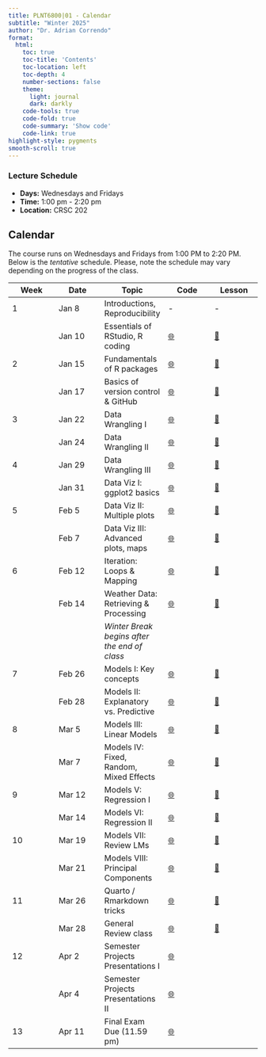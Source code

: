 ```yaml
---
title: PLNT6800|01 - Calendar
subtitle: "Winter 2025"
author: "Dr. Adrian Correndo"
format: 
  html:
    toc: true
    toc-title: 'Contents'
    toc-location: left
    toc-depth: 4
    number-sections: false
    theme:
      light: journal
      dark: darkly
    code-tools: true
    code-fold: true
    code-summary: 'Show code'
    code-link: true
highlight-style: pygments
smooth-scroll: true
---
```


### Lecture Schedule

-   **Days:** Wednesdays and Fridays
-   **Time:** 1:00 pm - 2:20 pm
-   **Location:** CRSC 202

## Calendar

The course runs on Wednesdays and Fridays from 1:00 PM to 2:20 PM. Below is the *tentative* schedule. Please, note the schedule may vary depending on the progress of the class.

| **Week** | **Date** | **Topic** | **Code** | **Lesson** |
|---------------|---------------|---------------|---------------|---------------|
| 1 | Jan 8 | Introductions, Reproducibility | \- | \- |
|  | Jan 10 | Essentials of RStudio, R coding | [🌐](https://github.com/adriancorrendo/plnt6800_coding/tree/main/lessons/week_01/fri "Private Repo") | [🎥](https://courselink.uoguelph.ca/d2l/le/content/935416/viewContent/4052644/View "CourseLink - Zoom recording") |
| 2 | Jan 15 | Fundamentals of R packages | [🌐](https://github.com/adriancorrendo/plnt6800_coding/tree/main/lessons/week_02/wed "Private Repo") | [🎥](https://courselink.uoguelph.ca/d2l/le/content/935416/viewContent/4057115/View) |
|  | Jan 17 | Basics of version control & GitHub | [🌐](https://github.com/adriancorrendo/my-first-repo) | [🎥](https://courselink.uoguelph.ca/d2l/le/content/935416/viewContent/4058352/View) |
| 3 | Jan 22 | Data Wrangling I | [🌐](https://github.com/adriancorrendo/plnt6800_coding/tree/main/lessons/week_03 "Private Repo") | [🎥](https://courselink.uoguelph.ca/d2l/le/content/935416/viewContent/4063612/View) |
|  | Jan 24 | Data Wrangling II | [🌐](https://github.com/adriancorrendo/plnt6800_coding/tree/main/lessons/week_03/fri/05_dw "Private Repo") | [🎥](https://courselink.uoguelph.ca/d2l/le/content/935416/viewContent/4064215/View) |
| 4 | Jan 29 | Data Wrangling III | [🌐](https://github.com/adriancorrendo/plnt6800_coding/tree/main/lessons/week_04/wed/) | [🎥](https://courselink.uoguelph.ca/d2l/le/content/935416/viewContent/4068091/View) |
|  | Jan 31 | Data Viz I: ggplot2 basics | [🌐](https://github.com/adriancorrendo/plnt6800_coding/tree/main/lessons/week_04/fri/) | [🎥](https://courselink.uoguelph.ca/d2l/le/content/935416/viewContent/4072220/View) |
| 5 | Feb 5 | Data Viz II: Multiple plots | [🌐](https://github.com/adriancorrendo/plnt6800_coding/tree/main/lessons/week_05/wed/) | [🎥](https://courselink.uoguelph.ca/d2l/le/content/935416/viewContent/4074843/View) |
|  | Feb 7 | Data Viz III: Advanced plots, maps | [🌐](https://github.com/adriancorrendo/plnt6800_coding/tree/main/lessons/week_05/fri/) | [🎥](https://zoom.us/rec/share/e9BMAGYi6OuOM5ThIpNBjhLYl6XeEbGr0FPr4syMaRMUKxCjYpuubrXcNkJTjobu.QT2dfMIa7iDMLYZe) |
| 6 | Feb 12 | Iteration: Loops & Mapping | [🌐](https://github.com/adriancorrendo/plnt6800_coding/tree/main/lessons/week_06/wed/) | [🎥](https://courselink.uoguelph.ca/d2l/le/content/935416/viewContent/4077032/View) |
|  | Feb 14 | Weather Data: Retrieving & Processing | [🌐]() | [🎥]() |
|  |  | *Winter Break begins after the end of class* |  |  |
| 7 | Feb 26 | Models I: Key concepts | [🌐]() | [🎥]() |
|  | Feb 28 | Models II: Explanatory vs. Predictive | [🌐]() | [🎥]() |
| 8 | Mar 5 | Models III: Linear Models | [🌐]() | [🎥]() |
|  | Mar 7 | Models IV: Fixed, Random, Mixed Effects | [🌐]() | [🎥]() |
| 9 | Mar 12 | Models V: Regression I | [🌐]() | [🎥]() |
|  | Mar 14 | Models VI: Regression II | [🌐]() | [🎥]() |
| 10 | Mar 19 | Models VII: Review LMs | [🌐]() | [🎥]() |
|  | Mar 21 | Models VIII: Principal Components | [🌐]() | [🎥]() |
| 11 | Mar 26 | Quarto / Rmarkdown tricks | [🌐]() | [🎥]() |
|  | Mar 28 | General Review class | [🌐]() | [🎥]() |
| 12 | Apr 2 | Semester Projects Presentations I | [🌐]() |  |
|  | Apr 4 | Semester Projects Presentations II | [🌐]() |  |
| 13 | Apr 11 | Final Exam Due (11.59 pm) | [🌐]() |  |
